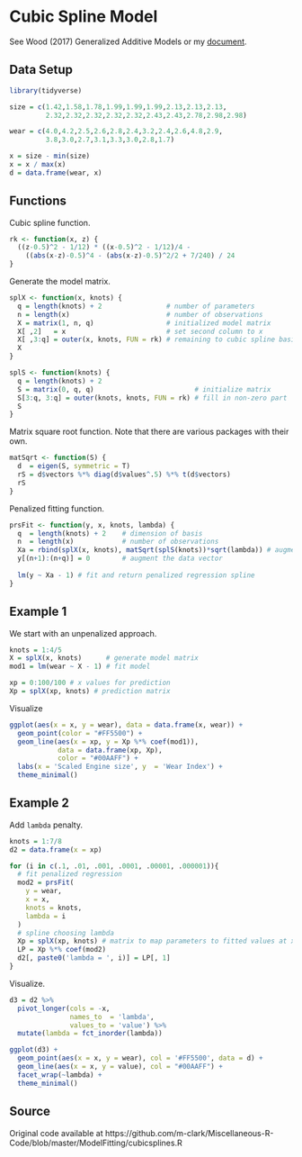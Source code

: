 # Cubic Spline Model


See Wood (2017) Generalized Additive Models or my [document](https://m-clark.github.io/generalized-additive-models/).


## Data Setup

```r
library(tidyverse)

size = c(1.42,1.58,1.78,1.99,1.99,1.99,2.13,2.13,2.13,
         2.32,2.32,2.32,2.32,2.32,2.43,2.43,2.78,2.98,2.98)

wear = c(4.0,4.2,2.5,2.6,2.8,2.4,3.2,2.4,2.6,4.8,2.9,
         3.8,3.0,2.7,3.1,3.3,3.0,2.8,1.7)

x = size - min(size)
x = x / max(x)
d = data.frame(wear, x)
```

## Functions

Cubic spline function.

```r
rk <- function(x, z) {
  ((z-0.5)^2 - 1/12) * ((x-0.5)^2 - 1/12)/4 -
    ((abs(x-z)-0.5)^4 - (abs(x-z)-0.5)^2/2 + 7/240) / 24
}
```

Generate the model matrix.

```r
splX <- function(x, knots) {
  q = length(knots) + 2                # number of parameters
  n = length(x)                        # number of observations
  X = matrix(1, n, q)                  # initialized model matrix
  X[ ,2]   = x                         # set second column to x
  X[ ,3:q] = outer(x, knots, FUN = rk) # remaining to cubic spline basis
  X
}

splS <- function(knots) {
  q = length(knots) + 2
  S = matrix(0, q, q)                         # initialize matrix
  S[3:q, 3:q] = outer(knots, knots, FUN = rk) # fill in non-zero part
  S
}
```



Matrix square root function. Note that there are various packages with their own.

```r
matSqrt <- function(S) {
  d  = eigen(S, symmetric = T)
  rS = d$vectors %*% diag(d$values^.5) %*% t(d$vectors)
  rS
}
```

Penalized fitting function.

```r
prsFit <- function(y, x, knots, lambda) {
  q  = length(knots) + 2    # dimension of basis
  n  = length(x)            # number of observations
  Xa = rbind(splX(x, knots), matSqrt(splS(knots))*sqrt(lambda)) # augmented model matrix
  y[(n+1):(n+q)] = 0        # augment the data vector
  
  lm(y ~ Xa - 1) # fit and return penalized regression spline
}
```


## Example 1


We start with an unpenalized approach.

```r
knots = 1:4/5
X = splX(x, knots)      # generate model matrix
mod1 = lm(wear ~ X - 1) # fit model

xp = 0:100/100 # x values for prediction
Xp = splX(xp, knots) # prediction matrix
```

Visualize

```r
ggplot(aes(x = x, y = wear), data = data.frame(x, wear)) +
  geom_point(color = "#FF5500") +
  geom_line(aes(x = xp, y = Xp %*% coef(mod1)),
            data = data.frame(xp, Xp),
            color = "#00AAFF") +
  labs(x = 'Scaled Engine size', y  = 'Wear Index') +
  theme_minimal()
```




## Example 2

Add `lambda` penalty.

```r
knots = 1:7/8
d2 = data.frame(x = xp)

for (i in c(.1, .01, .001, .0001, .00001, .000001)){
  # fit penalized regression
  mod2 = prsFit(
    y = wear,
    x = x,
    knots = knots,
    lambda = i
  ) 
  # spline choosing lambda
  Xp = splX(xp, knots) # matrix to map parameters to fitted values at xp
  LP = Xp %*% coef(mod2)
  d2[, paste0('lambda = ', i)] = LP[, 1]
}
```



Visualize.

```r
d3 = d2 %>%
  pivot_longer(cols = -x,
               names_to  = 'lambda',
               values_to = 'value') %>% 
  mutate(lambda = fct_inorder(lambda))

ggplot(d3) +
  geom_point(aes(x = x, y = wear), col = '#FF5500', data = d) +
  geom_line(aes(x = x, y = value), col = "#00AAFF") +
  facet_wrap(~lambda) +
  theme_minimal()
```



## Source

Original code available at https://github.com/m-clark/Miscellaneous-R-Code/blob/master/ModelFitting/cubicsplines.R

